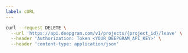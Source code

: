 ---
label: cURL
---

```bash
curl --request DELETE \
  --url 'https://api.deepgram.com/v1/projects/{project_id}/leave' \
  --header 'Authorization: Token <YOUR_DEEPGRAM_API_KEY>' \
  --header 'content-type: application/json'
```
